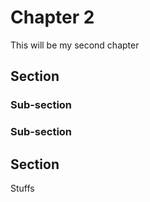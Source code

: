 # Chapter 2
This will be my second chapter

## Section
### Sub-section
### Sub-section

## Section
Stuffs